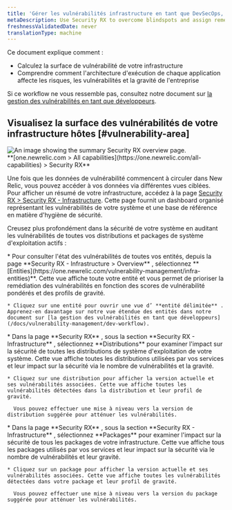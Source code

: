 ```yaml
---
title: 'Gérer les vulnérabilités infrastructure en tant que DevSecOps, plateforme ou équipe de sécurité'
metaDescription: Use Security RX to overcome blindspots and assign remediation to developers as a security team.
freshnessValidatedDate: never
translationType: machine
---
```


Ce document explique comment :

* Calculez la surface de vulnérabilité de votre infrastructure
* Comprendre comment l&apos;architecture d&apos;exécution de chaque application affecte les risques, les vulnérabilités et la gravité de l&apos;entreprise

Si ce workflow ne vous ressemble pas, consultez notre document sur [la gestion des vulnérabilités en tant que développeurs](/docs/vulnerability-management/dev-workflow).

## Visualisez la surface des vulnérabilités de votre infrastructure hôtes [#vulnerability-area]

<img title="Security RX overview" alt="An image showing the summary Security RX overview page." src="/images/security_screenshot-infra.webp" />

<figcaption>
  <DNT>
    **[one.newrelic.com &gt; All capabilities](https://one.newrelic.com/all-capabilities) &gt; Security RX**
  </DNT>
</figcaption>

Une fois que les données de vulnérabilité commencent à circuler dans New Relic, vous pouvez accéder à vos données via différentes vues ciblées. Pour afficher un résumé de votre infrastructure, accédez à la page [Security RX &gt; Security RX - Infrastructure](https://one.newrelic.com/vulnerability-management/infra-summary). Cette page fournit un dashboard organisé représentant les vulnérabilités de votre système et une base de référence en matière d&apos;hygiène de sécurité.

Creusez plus profondément dans la sécurité de votre système en auditant les vulnérabilités de toutes vos distributions et packages de système d&apos;exploitation actifs :

<CollapserGroup>
  <Collapser className="freq-link" id="entity" title="Gérez les vulnérabilités de toutes vos entités">
    * Pour consulter l&apos;état des vulnérabilités de toutes vos entités, depuis la page **Security RX - Infrastructure &gt; Overview** , sélectionnez <DNT>**[Entities](https://one.newrelic.com/vulnerability-management/infra-entities)**</DNT>. Cette vue affiche toute votre entité et vous permet de prioriser la remédiation des vulnérabilités en fonction des scores de vulnérabilité pondérés et des profils de gravité.

    * Cliquez sur une entité pour ouvrir une vue d’ **entité délimitée** . Apprenez-en davantage sur notre vue étendue des entités dans notre document sur [la gestion des vulnérabilités en tant que développeurs](/docs/vulnerability-management/dev-workflow).
  </Collapser>

  <Collapser className="freq-link" id="library" title="gérer les vulnérabilités de toutes vos distributions de systèmes d'exploitation">
    * Dans la page **Security RX** , sous la section **Security RX - Infrastructure** , sélectionnez <DNT>**Distributions**</DNT> pour examiner l&apos;impact sur la sécurité de toutes les distributions de système d&apos;exploitation de votre système. Cette vue affiche toutes les distributions utilisées par vos services et leur impact sur la sécurité via le nombre de vulnérabilités et la gravité.

    * Cliquez sur une distribution pour afficher la version actuelle et ses vulnérabilités associées. Cette vue affiche toutes les vulnérabilités détectées dans la distribution et leur profil de gravité.

      Vous pouvez effectuer une mise à niveau vers la version de distribution suggérée pour atténuer les vulnérabilités.
  </Collapser>

  <Collapser className="freq-link" id="library" title="Gérez les vulnérabilités de tous vos packages">
    * Dans la page **Security RX** , sous la section **Security RX - Infrastructure** , sélectionnez <DNT>**Packages**</DNT> pour examiner l&apos;impact sur la sécurité de tous les packages de votre infrastructure. Cette vue affiche tous les packages utilisés par vos services et leur impact sur la sécurité via le nombre de vulnérabilités et leur gravité.

    * Cliquez sur un package pour afficher la version actuelle et ses vulnérabilités associées. Cette vue affiche toutes les vulnérabilités détectées dans votre package et leur profil de gravité.

      Vous pouvez effectuer une mise à niveau vers la version du package suggérée pour atténuer les vulnérabilités.
  </Collapser>
</CollapserGroup>